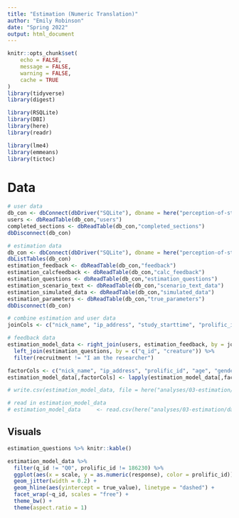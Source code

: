```yaml
---
title: "Estimation (Numeric Translation)"
author: "Emily Robinson"
date: "Spring 2022"
output: html_document
---
```


```r
knitr::opts_chunk$set(
	echo = FALSE,
	message = FALSE,
	warning = FALSE,
	cache = TRUE
)
library(tidyverse)
library(digest)

library(RSQLite)
library(DBI)
library(here)
library(readr)

library(lme4)
library(emmeans)
library(tictoc)
```

# Data

```r
# user data
db_con <- dbConnect(dbDriver("SQLite"), dbname = here("perception-of-statistical-graphics/databases/00_demographics_db.db"))
users <- dbReadTable(db_con,"users")
completed_sections <- dbReadTable(db_con,"completed_sections")
dbDisconnect(db_con)

# estimation data
db_con <- dbConnect(dbDriver("SQLite"), dbname = here("perception-of-statistical-graphics/databases/03_estimation_db.db"))
dbListTables(db_con)
estimation_feedback <- dbReadTable(db_con,"feedback")
estimation_calcfeedback <- dbReadTable(db_con,"calc_feedback")
estimation_questions <- dbReadTable(db_con,"estimation_questions")
estimation_scenario_text <- dbReadTable(db_con,"scenario_text_data")
estimation_simulated_data <- dbReadTable(db_con,"simulated_data")
estimation_parameters <- dbReadTable(db_con,"true_parameters")
dbDisconnect(db_con)

# combine estimation and user data
joinCols <- c("nick_name", "ip_address", "study_starttime", "prolific_id")

# feedback data
estimation_model_data <- right_join(users, estimation_feedback, by = joinCols) %>%
  left_join(estimation_questions, by = c("q_id", "creature")) %>%
  filter(recruitment != "I am the researcher")

factorCols <- c("nick_name", "ip_address", "prolific_id", "age", "gender", "academic_study", "computer_mouse", "recruitment", "q_id", "creature", "dataset", "scale")
estimation_model_data[,factorCols] <- lapply(estimation_model_data[,factorCols], factor)

# write.csv(estimation_model_data, file = here("analyses/03-estimation/data/estimation-model-data.csv"), row.names = F, na = "")

# read in estimation_model_data
# estimation_model_data     <- read.csv(here("analyses/03-estimation/data/estimation-model-data.csv"))
```

## Visuals

```r

estimation_questions %>% knitr::kable()

estimation_model_data %>%
  filter(q_id != "Q0", prolific_id != 186230) %>%
  ggplot(aes(x = scale, y = as.numeric(response), color = prolific_id)) +
  geom_jitter(width = 0.2) +
  geom_hline(aes(yintercept = true_value), linetype = "dashed") +
  facet_wrap(~q_id, scales = "free") +
  theme_bw() +
  theme(aspect.ratio = 1)
```